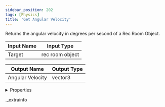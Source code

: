 ```yaml
---
sidebar_position: 202
tags: [Physics]
title: 'Get Angular Velocity'
---
```


Returns the angular velocity in degrees per second of a Rec Room Object.



<IChip uuid="0922120c-c5b8-4109-8001-61b3131072a4" />

| Input Name | Input Type |
|-----------|-----------|
| Target | rec room object |

| Output Name | Output Type |
|-----------|-----------|
| Angular Velocity | vector3 |


<details>
  <summary>Properties</summary>
  <div>
    <div>
    <table>
      <thead>
        <tr>
          <th>Room availability:</th>
          <th>Available everywhere</th>
        </tr>
        <tr>
          <th>Is beta required?</th>
          <th>No</th>
        </tr>
        <tr>
          <th>Is this chip a trolling risk?</th>
          <th>No</th>
        </tr>
        <tr>
          <th>Is this chip a role assignment risk?</th>
          <th>No</th>
        </tr>
        <tr>
          <th>Chip UUID</th>
          <th>0922120c-c5b8-4109-8001-61b3131072a4</th>
        </tr>
      </thead>
    </table>
    </div>
  </div>
</details>

._extrainfo